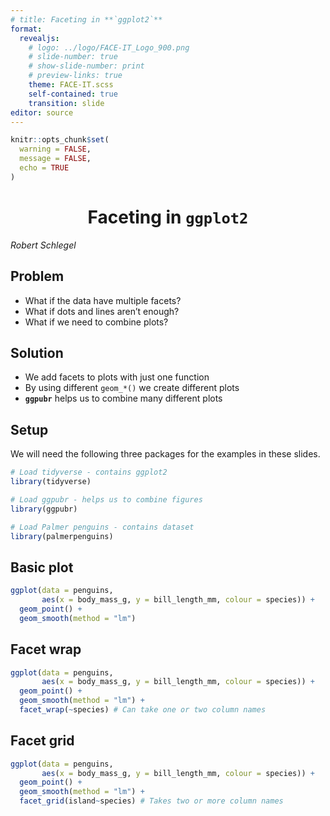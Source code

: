 ```yaml
---
# title: Faceting in **`ggplot2`**
format:
  revealjs:
    # logo: ../logo/FACE-IT_Logo_900.png
    # slide-number: true
    # show-slide-number: print
    # preview-links: true
    theme: FACE-IT.scss
    self-contained: true
    transition: slide
editor: source
---
```


```r
knitr::opts_chunk$set(
  warning = FALSE, 
  message = FALSE,
  echo = TRUE
)
```

# Faceting in **`ggplot2`** {background-color="#008980" style="text-align: center"}

*Robert Schlegel*

## Problem

* What if the data have multiple facets?
* What if dots and lines aren't enough?
* What if we need to combine plots?

## Solution

* We add facets to plots with just one function
* By using different `geom_*()` we create different plots
* **`ggpubr`** helps us to combine many different plots

## Setup

We will need the following three packages for the examples in these slides.

```r
# Load tidyverse - contains ggplot2
library(tidyverse)

# Load ggpubr - helps us to combine figures
library(ggpubr)

# Load Palmer penguins - contains dataset
library(palmerpenguins)
```

## Basic plot

```r
ggplot(data = penguins,
       aes(x = body_mass_g, y = bill_length_mm, colour = species)) +
  geom_point() +
  geom_smooth(method = "lm")
```

## Facet wrap {auto-animate=true}

```r
ggplot(data = penguins,
       aes(x = body_mass_g, y = bill_length_mm, colour = species)) +
  geom_point() +
  geom_smooth(method = "lm") +
  facet_wrap(~species) # Can take one or two column names
```

## Facet grid {auto-animate=true}

```r
ggplot(data = penguins,
       aes(x = body_mass_g, y = bill_length_mm, colour = species)) +
  geom_point() +
  geom_smooth(method = "lm") +
  facet_grid(island~species) # Takes two or more column names
```
